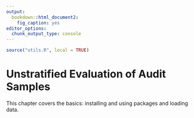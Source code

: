 ```yaml
---
output:
  bookdown::html_document2:
    fig_caption: yes
editor_options:
  chunk_output_type: console
---
```


```r
source("utils.R", local = TRUE)
```

Unstratified Evaluation of Audit Samples {#CHAPTER-AS-UNSTRATIFIED-EVALUATION-OF-AUDIT-SAMPLES}
========

This chapter covers the basics: installing and using packages and loading data.

